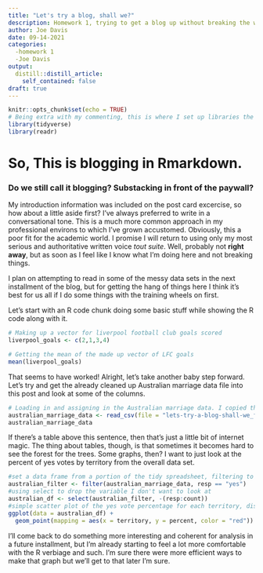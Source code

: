```yaml
---
title: "Let's try a blog, shall we?"
description: Homework 1, trying to get a blog up without breaking the whole class website.
author: Joe Davis
date: 09-14-2021
categories:
  -homework 1
  -Joe Davis
output:
  distill::distill_article:
    self_contained: false
draft: true
---
```

```r
knitr::opts_chunk$set(echo = TRUE)
# Being extra with my commenting, this is where I set up libraries the post will need.
library(tidyverse)
library(readr)
```
# So, This is blogging in Rmarkdown.
### Do we still call it blogging? Substacking in front of the paywall?
My introduction information was included on the post card excercise, so how about a little aside first? I've always preferred to write in a conversational tone. This is a much more common approach in my professional environs to which I've grown accustomed. Obviously, this a poor fit for the academic world. I promise I will return to using only my most serious and authoritative written voice _tout suite_. Well, probably not __right away__, but as soon as I feel like I know what I'm doing here and not breaking things.

I plan on attempting to read in some of the messy data sets in the next installment of the blog, but for getting the hang of things here I think it's best for us all if I do some things with the training wheels on first.

Let's start with an R code chunk doing some basic stuff while showing the R code along with it.

```r
# Making up a vector for liverpool football club goals scored 
liverpool_goals <- c(2,1,3,4)

# Getting the mean of the made up vector of LFC goals
mean(liverpool_goals)
```

That seems to have worked! Alright, let's take another baby step forward. Let's try and get the already cleaned up Australian marriage data file into this post and look at some of the columns.

```r
# Loading in and assigning in the Australian marriage data. I copied the .csv from the existing _data folder to the files folder for this post. Hopefully that's the right thing to do!
australian_marriage_data <- read_csv(file = "lets-try-a-blog-shall-we_files/australian_marriage_tidy.csv")
australian_marriage_data
```

If there's a table above this sentence, then that's just a little bit of internet magic. The thing about tables, though, is that sometimes it becomes hard to see the forest for the trees. Some graphs, then? I want to just look at the percent of yes votes by territory from the overall data set.

```r
#set a data frame from a portion of the tidy spreadsheet, filtering to yes votes
australian_filter <- filter(australian_marriage_data, resp == "yes")
#using select to drop the variable I don't want to look at
australian_df <- select(australian_filter, -(resp:count))
#simple scatter plot of the yes vote percentage for each territory, displayed in red because why not?
ggplot(data = australian_df) +
  geom_point(mapping = aes(x = territory, y = percent, color = "red"))

```

I'll come back to do something more interesting and coherent for analysis in a future installment, but I'm already starting to feel a lot more comfortable with the R verbiage and such. I'm sure there were more efficient ways to make that graph but we'll get to that later I'm sure.  
